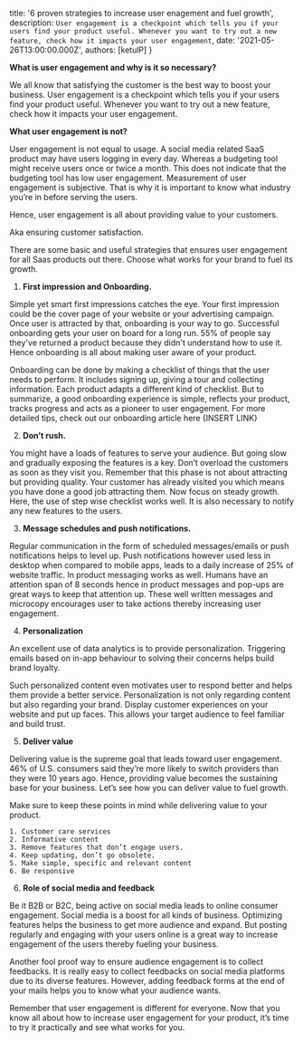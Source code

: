 

  title: '6 proven strategies to increase user enagement and fuel growth',
  description: `User engagement is a checkpoint which tells you if your users find your product useful. Whenever you want to try out a new feature, check how it impacts your user engagement`,
  date: '2021-05-26T13:00:00.000Z',
  authors: [ketulP]
}


**What is user engagement and why is it so necessary?**

We all know that satisfying the customer is the best way to boost your business. User engagement is a checkpoint which tells you if your users find your product useful. Whenever you want to try out a new feature, check how it impacts your user engagement.

<!--more-->

**What user engagement is not?**

User engagement is not equal to usage. A social media related SaaS product may have users logging in every day. Whereas a budgeting tool might receive users once or twice a month. This does not indicate that the budgeting tool has low user engagement. Measurement of user engagement is subjective. That is why it is important to know what industry you’re in before serving the users.

Hence, user engagement is all about providing value to your customers.

Aka ensuring customer satisfaction.

There are some basic and useful strategies that ensures user engagement for all Saas products out there. Choose what works for your brand to fuel its growth.

1. **First impression and Onboarding.**

  Simple yet smart first impressions catches the eye. Your first impression could be the cover page of your website or your advertising campaign. Once user is attracted by that, onboarding is your way to go. Successful onboarding gets your user on board for a long run. 55% of people say they've returned a product because they didn't understand how to use it. Hence onboarding is all about making user aware of your product.

  Onboarding can be done by making a checklist of things that the user needs to perform. It includes signing up, giving a tour and collecting information. Each product adapts a different kind of checklist. But to summarize, a good onboarding experience is simple, reflects your product, tracks progress and acts as a pioneer to user engagement. For more detailed tips, check out our onboarding article here {INSERT LINK}

2. **Don’t rush.**

  You might have a loads of features to serve your audience. But going slow and gradually exposing the features is a key. Don’t overload the customers as soon as they visit you. Remember that this phase is not about attracting but providing quality. Your customer has already visited you which means you have done a good job attracting them. Now focus on steady growth. Here, the use of step wise checklist works well. It is also necessary to notify any new features to the users.

3. **Message schedules and push notifications.**

  Regular communication in the form of scheduled messages/emails or push notifications helps to level up. Push notifications however used less in desktop when compared to mobile apps, leads to a daily increase of 25% of website traffic. In product messaging works as well. Humans have an attention span of 8 seconds hence in product messages and pop-ups are great ways to keep that attention up. These well written messages and microcopy encourages user to take actions thereby increasing user engagement.

4. **Personalization**

  An excellent use of data analytics is to provide personalization. Triggering emails based on in-app behaviour to solving their concerns helps build brand loyalty.

  Such personalized content even motivates user to respond better and helps them provide a better service. Personalization is not only regarding content but also regarding your brand. Display customer experiences on your website and put up faces. This allows your target audience to feel familiar and build trust.

5. **Deliver value**

  Delivering value is the supreme goal that leads toward user engagement. 46% of U.S. consumers said they’re more likely to switch providers than they were 10 years ago. Hence, providing value becomes the sustaining base for your business. Let’s see how you can deliver value to fuel growth.

  Make sure to keep these points in mind while delivering value to your product.

    1. Customer care services
    2. Informative content
    3. Remove features that don’t engage users.
    4. Keep updating, don’t go obsolete.
    5. Make simple, specific and relevant content
    6. Be responsive

6. **Role of social media and feedback**

  Be it B2B or B2C, being active on social media leads to online consumer engagement. Social media is a boost for all kinds of business. Optimizing features helps the business to get more audience and expand. But posting regularly and engaging with your users online is a great way to increase engagement of the users thereby fueling your business.

  Another fool proof way to ensure audience engagement is to collect feedbacks. It is really easy to collect feedbacks on social media platforms due to its diverse features. However, adding feedback forms at the end of your mails helps you to know what your audience wants.

  Remember that user engagement is different for everyone. Now that you know all about how to increase user engagement for your product, it’s time to try it practically and see what works for you.
